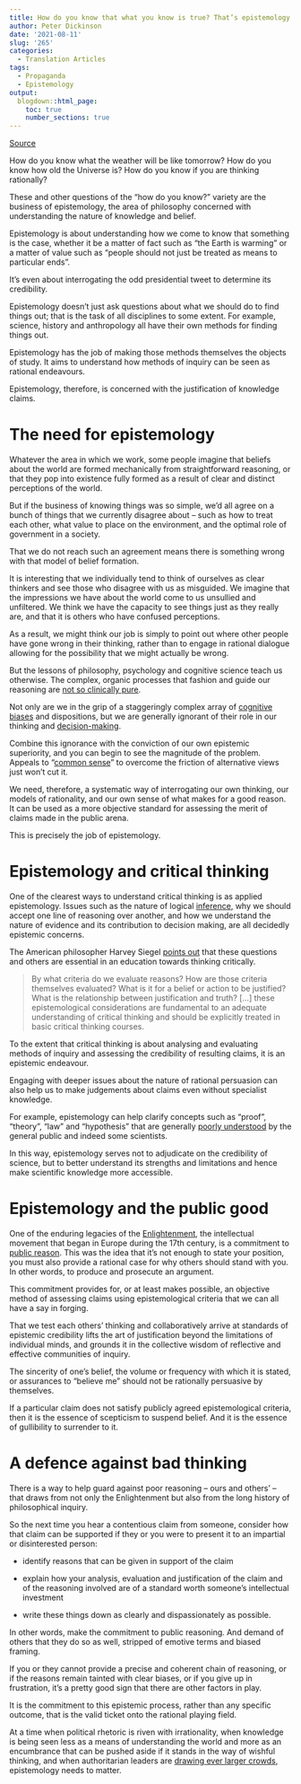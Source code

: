 ```yaml
---
title: How do you know that what you know is true? That’s epistemology
author: Peter Dickinson
date: '2021-08-11'
slug: '265'
categories:
  - Translation Articles
tags:
  - Propaganda
  - Epistemology
output:
  blogdown::html_page:
    toc: true
    number_sections: true
---
```


[Source](https://theconversation.com/how-do-you-know-that-what-you-know-is-true-thats-epistemology-63884)

How do you know what the weather will be like tomorrow? How do you know how old the Universe is? How do you know if you are thinking rationally?

These and other questions of the “how do you know?” variety are the business of epistemology, the area of philosophy concerned with understanding the nature of knowledge and belief.

Epistemology is about understanding how we come to know that something is the case, whether it be a matter of fact such as “the Earth is warming” or a matter of value such as “people should not just be treated as means to particular ends”.

It’s even about interrogating the odd presidential tweet to determine its credibility.

Epistemology doesn’t just ask questions about what we should do to find things out; that is the task of all disciplines to some extent. For example, science, history and anthropology all have their own methods for finding things out.

Epistemology has the job of making those methods themselves the objects of study. It aims to understand how methods of inquiry can be seen as rational endeavours.

Epistemology, therefore, is concerned with the justification of knowledge claims.

# The need for epistemology


Whatever the area in which we work, some people imagine that beliefs about the world are formed mechanically from straightforward reasoning, or that they pop into existence fully formed as a result of clear and distinct perceptions of the world.

But if the business of knowing things was so simple, we’d all agree on a bunch of things that we currently disagree about – such as how to treat each other, what value to place on the environment, and the optimal role of government in a society.

That we do not reach such an agreement means there is something wrong with that model of belief formation.

It is interesting that we individually tend to think of ourselves as clear thinkers and see those who disagree with us as misguided. We imagine that the impressions we have about the world come to us unsullied and unfiltered. We think we have the capacity to see things just as they really are, and that it is others who have confused perceptions.

As a result, we might think our job is simply to point out where other people have gone wrong in their thinking, rather than to engage in rational dialogue allowing for the possibility that we might actually be wrong.

But the lessons of philosophy, psychology and cognitive science teach us otherwise. The complex, organic processes that fashion and guide our reasoning are [not so clinically pure](https://theconversation.com/why-facts-alone-dont-change-minds-in-our-big-public-debates-25094).

Not only are we in the grip of a staggeringly complex array of [cognitive biases](https://www.psychologytoday.com/intl/blog/the-power-prime/201107/cognitive-biases-vs-common-sense) and dispositions, but we are generally ignorant of their role in our thinking and [decision-making](https://www.ted.com/talks/dan_ariely_are_we_in_control_of_our_own_decisions).

Combine this ignorance with the conviction of our own epistemic superiority, and you can begin to see the magnitude of the problem. Appeals to “[common sense](https://theconversation.com/we-cant-trust-common-sense-but-we-can-trust-science-53042)” to overcome the friction of alternative views just won’t cut it.

We need, therefore, a systematic way of interrogating our own thinking, our models of rationality, and our own sense of what makes for a good reason. It can be used as a more objective standard for assessing the merit of claims made in the public arena.

This is precisely the job of epistemology.

# Epistemology and critical thinking


One of the clearest ways to understand critical thinking is as applied epistemology. Issues such as the nature of logical [inference](https://www.thoughtco.com/inference-logic-term-1691165), why we should accept one line of reasoning over another, and how we understand the nature of evidence and its contribution to decision making, are all decidedly epistemic concerns.

The American philosopher Harvey Siegel [points out](https://link.springer.com/article/10.1007%2FBF00128144) that these questions and others are essential in an education towards thinking critically.

> By what criteria do we evaluate reasons? How are those criteria themselves evaluated? What is it for a belief or action to be justified? What is the relationship between justification and truth? […] these epistemological considerations are fundamental to an adequate understanding of critical thinking and should be explicitly treated in basic critical thinking courses.

To the extent that critical thinking is about analysing and evaluating methods of inquiry and assessing the credibility of resulting claims, it is an epistemic endeavour.

Engaging with deeper issues about the nature of rational persuasion can also help us to make judgements about claims even without specialist knowledge.

For example, epistemology can help clarify concepts such as “proof”, “theory”, “law” and “hypothesis” that are generally [poorly understood](https://theconversation.com/what-exactly-is-the-scientific-method-and-why-do-so-many-people-get-it-wrong-65117) by the general public and indeed some scientists.

In this way, epistemology serves not to adjudicate on the credibility of science, but to better understand its strengths and limitations and hence make scientific knowledge more accessible.

# Epistemology and the public good


One of the enduring legacies of the [Enlightenment](https://www.britannica.com/event/Enlightenment-European-history), the intellectual movement that began in Europe during the 17th century, is a commitment to [public reason](http://www.columbia.edu/acis/ets/CCREAD/etscc/kant.html). This was the idea that it’s not enough to state your position, you must also provide a rational case for why others should stand with you. In other words, to produce and prosecute an argument.


This commitment provides for, or at least makes possible, an objective method of assessing claims using epistemological criteria that we can all have a say in forging.

That we test each others’ thinking and collaboratively arrive at standards of epistemic credibility lifts the art of justification beyond the limitations of individual minds, and grounds it in the collective wisdom of reflective and effective communities of inquiry.

The sincerity of one’s belief, the volume or frequency with which it is stated, or assurances to “believe me” should not be rationally persuasive by themselves.

If a particular claim does not satisfy publicly agreed epistemological criteria, then it is the essence of scepticism to suspend belief. And it is the essence of gullibility to surrender to it.

# A defence against bad thinking


There is a way to help guard against poor reasoning – ours and others’ – that draws from not only the Enlightenment but also from the long history of philosophical inquiry.

So the next time you hear a contentious claim from someone, consider how that claim can be supported if they or you were to present it to an impartial or disinterested person:

* identify reasons that can be given in support of the claim

* explain how your analysis, evaluation and justification of the claim and of the reasoning involved are of a standard worth someone’s intellectual investment


* write these things down as clearly and dispassionately as possible.



In other words, make the commitment to public reasoning. And demand of others that they do so as well, stripped of emotive terms and biased framing.

If you or they cannot provide a precise and coherent chain of reasoning, or if the reasons remain tainted with clear biases, or if you give up in frustration, it’s a pretty good sign that there are other factors in play.

It is the commitment to this epistemic process, rather than any specific outcome, that is the valid ticket onto the rational playing field.

At a time when political rhetoric is riven with irrationality, when knowledge is being seen less as a means of understanding the world and more as an encumbrance that can be pushed aside if it stands in the way of wishful thinking, and when authoritarian leaders are [drawing ever larger crowds](http://www.smh.com.au/world/democracy-under-threat-as-young-people-warm-to-authoritarian-rule-researchers-say-20161201-gt1usr.html), epistemology needs to matter.

